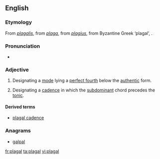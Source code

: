 ==English==

===Etymology===
From {{etyl|LL.|en}} ''[[plagalis]]'', from {{etyl|la|en}} ''[[plaga]]'', from ''[[plagius]]'', from Byzantine Greek {{term|πλάγιος|tr=plagios|lang=grc}} ‘plagal’, {{etyl|grc|en}} {{term|πλάγιος||oblique|tr=plagios|lang=grc}}.

===Pronunciation===
* {{IPA|/ˈpleɪɡəl/}}

===Adjective===
{{en-adj}}

# {{context|music|lang=en}} Designating a [[mode]] lying a [[perfect fourth]] below the [[authentic]] form.
# {{context|music|lang=en}} Designating a [[cadence]] in which the [[subdominant]] chord precedes the [[tonic]].

====Derived terms====
* [[plagal cadence]]

===Anagrams===
* [[galpal#English|galpal]]

[[fr:plagal]]
[[ta:plagal]]
[[vi:plagal]]
